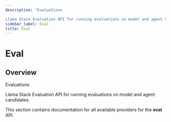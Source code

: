 ```yaml
---
description: "Evaluations

Llama Stack Evaluation API for running evaluations on model and agent candidates."
sidebar_label: Eval
title: Eval
---
```


# Eval

## Overview

Evaluations

Llama Stack Evaluation API for running evaluations on model and agent candidates.

This section contains documentation for all available providers for the **eval** API.
